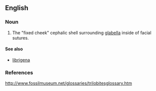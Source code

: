 ==English==

===Noun===
{{en-noun|fixigenae}}

# {{context|anatomy}} The "fixed cheek" cephalic shell surrounding [[glabella]] inside of facial sutures. 

====See also====
*[[librigena]]
===References===
http://www.fossilmuseum.net/glossaries/trilobitesglossary.htm